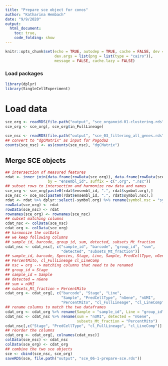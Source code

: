 ```yaml
---
title: "Prepare sce object for conos"
author: "Katharina Hembach"
date: "9/9/2020"
output: 
  html_document:
    toc: true,
    code_folding: show
---
```


```r
knitr::opts_chunk$set(echo = TRUE, autodep = TRUE, cache = FALSE, dev = "png",
                      dev.args = list(png = list(type = "cairo")), 
                      message = FALSE, cache.lazy = FALSE)
```

### Load packages

```r
library(dplyr)
library(SingleCellExperiment)
```

# Load data
```r
sce_org <- readRDS(file.path("output", "sce_organoid-01-clustering.rds"))
sce_org <- sce_org[, sce_org$in_FullLineage]
```


```r
sce_nsc <- readRDS(file.path("output", "sce_03_filtering_all_genes.rds"))
## convert to "dgCMatrix" as input for Pagoda2
counts(sce_nsc) <- as(counts(sce_nsc), "dgCMatrix")
```

## Merge SCE objects
```r
## intersection of measured features
rdat <- inner_join(data.frame(rowData(sce_org)), data.frame(rowData(sce_nsc)), 
                   by = "ensembl_id", suffix = c(".org", ".nsc"))
## subset rows to intersection and harmonize row data and names
sce_org <- sce_org[paste0(rdat$ensembl_id, ".", rdat$symbol.org),]
sce_nsc <- sce_nsc[paste0(rdat$ensembl_id, ".", rdat$symbol.nsc),]
rdat <- rdat %>% dplyr::select(-symbol.org) %>% rename(symbol.nsc = "symbol")
rowData(sce_org) <- rdat
rowData(sce_nsc) <- rdat
rownames(sce_org) <- rownames(sce_nsc) 
## subset matching columns
cdat_nsc <- colData(sce_nsc)
cdat_org <- colData(sce_org)
## harmonize the colData
## we keep following columns
## sample_id, barcode, group_id, sum, detected, subsets_Mt_fraction
cdat_nsc <- cdat_nsc[, c("sample_id", "barcode", "group_id", "sum", 
                         "detected", "subsets_Mt_fraction")]
## sample_id, barcode, Species, Stage, Line, Sample, PredCellType, nGene, nUMI, 
## PercentMito, cl_FullLineage cl_LineComp 
## nsc = org --> matching columns that need to be renamed
## group_id = Stage
## sample_id = Sample
## detected = nGene
## sum = nUMI
## subsets_Mt_fraction = PercentMito
cdat_org <- cdat_org[, c("barcode", "Stage", "Line", 
                         "Sample", "PredCellType", "nGene", "nUMI", 
                         "PercentMito", "cl_FullLineage", "cl_LineComp")]
## rename columns to match the two dataframes
cdat_org <- cdat_org %>% rename(Sample = "sample_id", Line = "group_id")
cdat_nsc <- cdat_nsc %>% rename(sum = "nUMI", detected = "nGene", 
                                subsets_Mt_fraction = "PercentMito") 
cdat_nsc[,c("Stage", "PredCellType", "cl_FullLineage", "cl_LineComp")] <- NA
## reorder the columns
cdat_org <- cdat_org[, colnames(cdat_nsc)]
colData(sce_nsc) <- cdat_nsc
colData(sce_org) <- cdat_org
## combine the two sce objects
sce <- cbind(sce_nsc, sce_org)
saveRDS(sce, file.path("output", "sce_06-1-prepare-sce.rds"))
```
